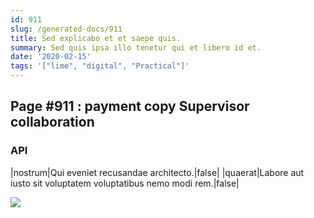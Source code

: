 ```yaml
---
id: 911
slug: /generated-docs/911
title: Sed explicabo et et saepe quis.
summary: Sed quis ipsa illo tenetur qui et libero id et.
date: '2020-02-15'
tags: '["lime", "digital", "Practical"]'
---
```



## Page #911 : payment copy Supervisor collaboration
### API

|nostrum|Qui eveniet recusandae architecto.|false|
|quaerat|Labore aut iusto sit voluptatem voluptatibus nemo modi rem.|false|


![](/assets/cats-3.jpg)




